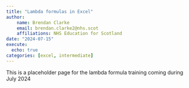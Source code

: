 ---
title: "Lambda formulas in Excel"
author:
    name: Brendan Clarke
    email: brendan.clarke2@nhs.scot
    affiliations: NHS Education for Scotland
date: "2024-07-15"
execute: 
  echo: true
categories: [excel, intermediate]
---

This is a placeholder page for the lambda formula training coming during July 2024